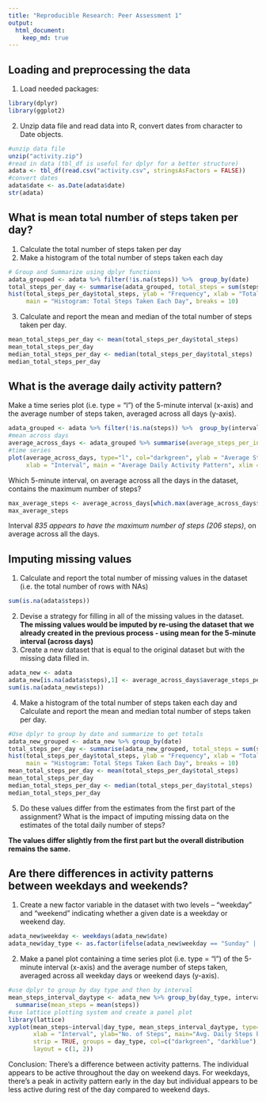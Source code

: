 ```yaml
---
title: "Reproducible Research: Peer Assessment 1"
output: 
  html_document:
    keep_md: true
---
```


## Loading and preprocessing the data
1. Load needed packages:
```r
library(dplyr)
library(ggplot2)
```

2. Unzip data file and read data into R, convert dates from character to Date objects.

```r
#unzip data file
unzip("activity.zip")
#read in data (tbl_df is useful for dplyr for a better structure)
adata <- tbl_df(read.csv("activity.csv", stringsAsFactors = FALSE))
#convert dates
adata$date <- as.Date(adata$date)
str(adata)
```

## What is mean total number of steps taken per day?
1. Calculate the total number of steps taken per day
2. Make a histogram of the total number of steps taken each day

```r
# Group and Summarize using dplyr functions 
adata_grouped <- adata %>% filter(!is.na(steps)) %>%  group_by(date)
total_steps_per_day <- summarise(adata_grouped, total_steps = sum(steps))
hist(total_steps_per_day$total_steps, ylab = "Frequency", xlab = "Total Steps / Day", 
     main = "Histogram: Total Steps Taken Each Day", breaks = 10)
```

3. Calculate and report the mean and median of the total number of steps taken per day.
```r
mean_total_steps_per_day <- mean(total_steps_per_day$total_steps)
mean_total_steps_per_day
median_total_steps_per_day <- median(total_steps_per_day$total_steps)
median_total_steps_per_day
```

## What is the average daily activity pattern?
Make a time series plot (i.e. type = "l") of the 5-minute interval (x-axis) and the average number of steps taken, averaged across all days (y-axis).

```r
adata_grouped <- adata %>% filter(!is.na(steps)) %>%  group_by(interval)
#mean across days 
average_across_days <- adata_grouped %>% summarise(average_steps_per_interval = mean(steps))
#time series
plot(average_across_days, type="l", col="darkgreen", ylab = "Average Steps / Interval",
     xlab = "Interval", main = "Average Daily Activity Pattern", xlim = c(0, 2400))
```

Which 5-minute interval, on average across all the days in the dataset, contains the maximum number of steps?

```r
max_average_steps <- average_across_days[which.max(average_across_days$average_steps_per_interval),]
max_average_steps
```
Interval _835 appears to have the maximum number of steps (206 steps)_, on average across all the days.

## Imputing missing values
1. Calculate and report the total number of missing values in the dataset (i.e. the total number of rows with NAs)
```r
sum(is.na(adata$steps))
```

2. Devise a strategy for filling in all of the missing values in the dataset. 
__The missing values would be imputed by re-using the dataset that we already created in the 
previous process - using mean for the 5-minute interval (across days)__
3. Create a new dataset that is equal to the original dataset but with the missing data filled in.

```r
adata_new <- adata
adata_new[is.na(adata$steps),1] <- average_across_days$average_steps_per_interval
sum(is.na(adata_new$steps))
```

4. Make a histogram of the total number of steps taken each day and Calculate and report the mean and median total number of steps taken per day. 
```r
#Use dplyr to group by date and summarize to get totals
adata_new_grouped <- adata_new %>% group_by(date)
total_steps_per_day <- summarise(adata_new_grouped, total_steps = sum(steps))
hist(total_steps_per_day$total_steps, ylab = "Frequency", xlab = "Total Steps / Day", 
     main = "Histogram: Total Steps Taken Each Day", breaks = 10)
mean_total_steps_per_day <- mean(total_steps_per_day$total_steps)
mean_total_steps_per_day
median_total_steps_per_day <- median(total_steps_per_day$total_steps)
median_total_steps_per_day
```

5. Do these values differ from the estimates from the first part of the assignment? What is the impact of imputing missing data on the estimates of the total daily number of steps?

__The values differ slightly from the first part but the overall distribution remains the same.__

## Are there differences in activity patterns between weekdays and weekends?
1. Create a new factor variable in the dataset with two levels – “weekday” and “weekend” indicating whether a given date is a weekday or weekend day.
```r
adata_new$weekday <- weekdays(adata_new$date)
adata_new$day_type <- as.factor(ifelse(adata_new$weekday == "Sunday" | adata_new$weekday == "Saturday","weekend", "weekday"))
```

2. Make a panel plot containing a time series plot (i.e. type = "l") of the 5-minute interval (x-axis) and the average number of steps taken, averaged across all weekday days or weekend days (y-axis). 
```r
#use dplyr to group by day type and then by interval
mean_steps_interval_daytype <- adata_new %>% group_by(day_type, interval) %>% 
  summarise(mean_steps = mean(steps))
#use lattice plotting system and create a panel plot
library(lattice)
xyplot(mean_steps~interval|day_type, mean_steps_interval_daytype, type="l",
       xlab = "Interval", ylab="No. of Steps", main="Avg. Daily Steps by Weekday Type",
       strip = TRUE, groups = day_type, col=c("darkgreen", "darkblue"),
       layout = c(1, 2))
```

Conclusion: There's a difference between activity patterns. The individual appears to be active throughout the day on weekend days. For weekdays, there's a peak in activity pattern early in the day but individual appears to be less active during rest of the day compared to weekend days.